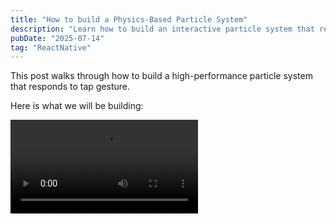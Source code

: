 ```yaml
---
title: "How to build a Physics-Based Particle System"
description: "Learn how to build an interactive particle system that responds to touch gestures using React Native."
pubDate: "2025-07-14"
tag: "ReactNative"
---
```



This post walks through how to build a high-performance particle system that responds to tap gesture.

Here is what we will be building:

<Video src="https://github.com/user-attachments/assets/740a343d-231b-4e1c-b693-2206198e2b33" />

By the end of this guide, you will learn how to:

- Build a high-performance, physics-based particle system in _React Native_
- Understand the core principles of physics-based particle interactions.
- Utilize _Reanimated_ and _Gesture Handler_ to create fluid, gesture-driven animations.

## Prerequisites

To follow along, you'll need a project set up with the following libraries:

- [React Native Reanimated](https://docs.swmansion.com/react-native-reanimated/docs/fundamentals/getting-started/)
- [React Native Gesture Handler](https://docs.swmansion.com/react-native-gesture-handler/docs/fundamentals/installation)
- [React Native Skia](https://shopify.github.io/react-native-skia/docs/getting-started/installation)

The package versions used for this post are:

```json
{
  "dependencies": {
    "@shopify/react-native-skia": "2.0.0-next.2",
    "react-native": "0.78.2",
    "react-native-gesture-handler": "^2.25.0",
    "react-native-reanimated": "^3.17.2"
  }
}
```

A basic familiarity with these libraries will help you get the most out of this guide. You don't need a background in physics; the formulas we use are minimal and straightforward.

## Core Idea

Our approach consists of five steps:

1. Render the particle on a Skia canvas.
2. Register gesture handler for tap events.
3. Calculate a particle's initial velocity from the gesture input.
4. Animate the particle by updating their position based on velocity in each frame.
5. Refine the simulation by adding forces like friction and restitution.

## Rendering the Particles with Skia

Why _Skia_? We need to animate potentially hundreds of particles simultaneously. Attempting this with React Native _View_ components would quickly lead to severe performance issues. Skia, however, is a **high-performance 2D graphics library** that draws directly on the UI thread using GPU acceleration. This ensures fluid, higher-performance rendering than _View_ components.

Let's begin by setting up our drawing surface. The library provides a `Canvas` component, which acts as the root for all our Skia drawings.

```tsx
import { Canvas } from "@shopify/react-native-skia";

function Index() {
  return <Canvas style={{ flex: 1, backgroundColor: "lightblue" }} />;
}

export default Index;
```

Next, we'll render our first particle using the `Circle` component. We need to position this circle at the center of the viewport. To do this, we can get the screen's width and height from the _Dimension API_ and divide them by two.

```tsx
import { Canvas, Circle } from "@shopify/react-native-skia";
import { Dimensions } from "react-native";

const { width, height } = Dimensions.get("window");

function Index() {
  const particleX = useSharedValue(width / 2);
  const particleY = useSharedValue(height / 2);

  return (
    <Canvas style={{ flex: 1, backgroundColor: "lightblue" }}>
      <Circle cx={particleX} cy={particleY} r={30} color="red" />
    </Canvas>
  );
}

export default Index;
```

We now need to update our position variables to be **shared values**. This is because all animation calculations will run on the UI thread, allowing Skia to instantly reflect those values as it renders the particles.

<Image src="/images/posts/particle/canvas.webp" alt="Particle" />

## Add Tap Gesture

The next step is to register a tap gesture on the `Canvas`.

We can define the gesture using the `Gesture` object, and apply it with the `GestureDetector`.

```tsx
function Index() {
  const particleX = useSharedValue(width / 2);
  const particleY = useSharedValue(height / 2);

  const tap = Gesture.Tap().onStart((e) => {
    console.log("tap");
  });

  return (
    <GestureDetector gesture={tap}>
      <Canvas style={{ flex: 1, backgroundColor: "lightblue" }}>
        <Circle cx={particleX} cy={particleY} r={30} color="red" />
      </Canvas>
    </GestureDetector>
  );
}
```

<Admonition
  title="Warning"
  content="GestureDetector requires the entire app to be wrapped in <GestureRootView /> from react-native-gesture-handler."
/>

## Calculate a Particle's Initial Velocity

When the user taps the screen, we want the particle to be pushed away from the tap. To achieve this, we'll calculate its initial velocity.

But why calculate **velocity** instead of **force**?

While applying a force is an intuitive model, it adds significant complexity. We would need to manage a force variable over time (like resetting it), which can be difficult to maintain.

A simpler approach is to **calculate the initial velocity just once**. This is the value we ultimately need to start the animation.

Our process will be:

1. Find the direction vector and normalize it
2. Calculate a speed factor to get the final initial velocity

### Normalizing the Direction

The "normalize direction" define the path the particle should move, **separate from its speed**.

To get this vector, we first need to calculate the difference between the tap's location and the particle's current position. We also need to define an "influence distance," a range that limits the tap's effect. I've set this value to `100`.

```tsx
const INFLUENCE_DISTANCE = 100;

function Index() {

  // ...

  const particleVelocityX = useSharedValue(0);
  const particleVelocityY = useSharedValue(0);

  const tap = Gesture.Tap().onStart(e => {
    const tapX = e.absoluteX;
    const tapY = e.absoluteY;

    const dx = tapX - particleX.value;
    const dy = tapY - particleY.value;

    const dist = Math.sqrt(dx * dx + dy * dy);

	if (dist < INFLUENCE_DISTANCE) {
	  console.log('dist');
	}
};
```

Now, we can calculate the direction using these values.

We'll use the **normalization formula** for this. The key idea is to discard the distance (or magnitude) and get only the **pure direction**.

```tsx
if (dist < 100) {
  const minDistance = 10;
  const safeDistance = Math.max(dist, minDistance);

  const normalizedDx = dx / safeDistance;
  const normalizedDy = dy / safeDistance;
}
```

This variable is a crucial safeguard against a **"divide by zero" error**.

The resulting values now represent our pure direction. We will use this in the next step.

### Calculate Velocity

We can simplify the physics for this interaction. While the formula is **F = ma** (Force = Mass × Acceleration), we can assume our particle's mass is 1. This simplifies the equation to **F = a**, meaning our Force and Acceleration values are interchangeable.

This is why we can calculate a force and add it directly to our velocity.

```tsx
const INFLUENCE_DISTANCE = 100;
const PUSH_FORCE = 20;

function Index() {

	// ...
    if (dist < INFLUENCE_DISTANCE) {
      const minDistance = 10;
      const safeDistance = Math.max(dist, minDistance);

      const normalizedDx = dx / safeDistance;
      const normalizedDy = dy / safeDistance;

	  const forceMultiplier = INFLUENCE_DISTANCE / safeDistance;
      const pushForce = PUSH_FORCE * forceMultiplier;

      const particleForceX = -normalizedDx * pushForce;
      const particleForceY = -normalizedDy * pushForce;

      particleVelocityX.value += particleForceX;
      particleVelocityY.value += particleForceY;
    }
```

You'll notice we use a **negative sign** (e.g., `-normalizedDx`). This is because the normalized direction points from the particle to the tap, but we want to push the particle in the **opposite direction**.

Finally, we add this force (= acceleration) directly to the velocity.

## Animate the Particle by Updating Position Based on Velocity

Now that we have a velocity, we need to apply it to our particle's position on every frame to create motion.

We can achieve this using the `useFrameCallback` hook. This hook runs our code synchronously on the UI thread, firing at the display's refresh rate (typically 60fps).

Inside this animation loop, we'll use a simple physics method called **_Euler integration_**.

In simple terms, this method calculates an object's next position by adding its current velocity to its current position. By repeating this calculation at 60fps, we create **smooth, continuous motion**.

Before we write the animation logic, let's refactor our code for clarity by extracting the particle into its own `Particle` component.

```tsx
  return (
    <GestureDetector gesture={tap}>
      <Canvas style={{flex: 1, backgroundColor: 'lightblue'}}>
        <Particle
          particleX={particleX}
          particleY={particleY}
          particleVelocityX={particleVelocityX}
          particleVelocityY={particleVelocityY}
        />
      </Canvas>
    </GestureDetector>
  );
}

function Particle({
  particleX,
  particleY,
  particleVelocityX,
  particleVelocityY,
}: {
  particleX: SharedValue<number>;
  particleY: SharedValue<number>;
  particleVelocityX: SharedValue<number>;
  particleVelocityY: SharedValue<number>;
}) {
  return <Circle cx={particleX} cy={particleY} r={30} color="red" />;
}
```

Then, add useFrameCallback

```tsx
function Particle({
  particleX,
  particleY,
  particleVelocityX,
  particleVelocityY,
}: {
  particleX: SharedValue<number>;
  particleY: SharedValue<number>;
  particleVelocityX: SharedValue<number>;
  particleVelocityY: SharedValue<number>;
}) {
  useFrameCallback(() => {
    // logic
  });

  const position = useDerivedValue(() => {
    return vec(particleX.value, particleY.value);
  });

  return <Circle c={position} r={30} color="red" />;
}
```

First, we already know the particle's velocity, so we can update the position.

```tsx
  const SPEED_SCALE = 2;

  ...
  useFrameCallback(() => {
    particleX.value += particleVelocityX.value * SPEED_SCALE;
    particleY.value += particleVelocityY.value * SPEED_SCALE;
  });
```

This next part is the **most crucial concept** when combining Reanimated and Skia.

If you only update the shared value inside the frame callback, the particle will not move. Why?

1. The hook _does_ update the shared value on the UI thread.
2. However, the Skia component does not know that this value has changed. Skia only redraws when its _props_ (like `cx` or `cy`) change.

We need a way to **"tell" Skia to redraw** whenever the position updates.

This is the exact purpose of `useDerivedValue`.

It creates a new shared value that **listens to other shared values**. When the position changes, it automatically re-runs and creates a new `position` object. Skia sees this new object as a new prop, triggering a redraw.

```tsx
const SPEED_SCALE = 2;

function Particle({
  particleX,
  particleY,
  particleVelocityX,
  particleVelocityY,
}: {
  particleX: SharedValue<number>;
  particleY: SharedValue<number>;
  particleVelocityX: SharedValue<number>;
  particleVelocityY: SharedValue<number>;
}) {
  useFrameCallback(() => {
    particleX.value += particleVelocityX.value * SPEED_SCALE;
    particleY.value += particleVelocityY.value * SPEED_SCALE;
  });

  const position = useDerivedValue(() => {
    return vec(particleX.value, particleY.value);
  });

  return <Circle c={position} r={30} color="red" />;
}
```

Notice in the code how we pass this value directly to the `c` prop.

With this final connection made, the particle will now move correctly. You can experiment by changing the constant to see how it affects the particle's speed.

## Refine the Simulation by Adding Forces

Our particle moves, but it has two problems: it's **too fast**, and when tapped, it **flies off-screen permanently**.

We can fix this by adding two simple forces to our animation loop:

1. A **restoring force** to pull the particle back to the center.
2. **Friction** (or damping) to slow it down over time.

### Restoring Force

First, let's implement the restoring force. This force constantly pulls the particle back towards the center of the screen.

The logic is simple: **the farther the particle is from the center, the stronger the pull**. We calculate the distance from the center, multiply it by a small constant, and add that result directly to our velocity.

```tsx
  const RESTORE_FORCE = 0.01;

  ...

  useFrameCallback(() => {
    const rtX = (width / 2 - particleX.value) * RESTORE_FORCE;
    const rtY = (height / 2 - particleY.value) * RESTORE_FORCE;

    particleVelocityX.value += rtX;
    particleVelocityY.value += rtY;

    particleX.value += particleVelocityX.value * SPEED_SCALE;
    particleY.value += particleVelocityY.value * SPEED_SCALE;
  });
```

### Friction (Damping)

If you run the code now, the particle works! It oscillates around the center like a **pendulum**, but it **never stops**.

To make it eventually settle, we'll add friction (also known as _damping_). This works by reducing the particle's velocity by a small percentage on every frame. We do this by multiplying the velocity by a constant (e.g., `0.98`) inside the loop.

```tsx
useFrameCallback(() => {
  const rtX = (width / 2 - particleX.value) * RESTORE_FORCE;
  const rtY = (height / 2 - particleY.value) * RESTORE_FORCE;

  particleVelocityX.value += rtX;
  particleVelocityY.value += rtY;

  particleVelocityX.value *= FRICTION;
  particleVelocityY.value *= FRICTION;

  particleX.value += particleVelocityX.value * SPEED_SCALE;
  particleY.value += particleVelocityY.value * SPEED_SCALE;
});
```

## Final Result

And with that, our **interactive physics simulation** is complete!

You've successfully built a system that responds to user input with realistic motion. From here, you can experiment by adding more forces (like _gravity_ or _wind_) inside the animation loop.

Thanks for coding along!

